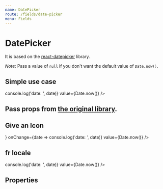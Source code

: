 ```yaml
---
name: DatePicker
route: /fields/date-picker
menu: Fields
---
```




# DatePicker

It is based on the [react-datepicker](https://github.com/Hacker0x01/react-datepicker) library.

_Note_: Pass a value of `null` if you don't want the default value of `Date.now()`.

## Simple use case

<Playground>
  <DatePicker onChange={date => console.log('date: ', date)} value={Date.now()} />
</Playground>

## Pass props from [the original library](https://github.com/Hacker0x01/react-datepicker).

<Playground>
  <DatePicker dateFormat="MMM dd yyyy" showMonthDropdown showYearDropdown />
</Playground>

## Give an Icon

<Playground>
  <DatePicker
    icon={<Icon name="date" color="nude.500" />}
    onChange={date => console.log('date: ', date)}
    value={Date.now()}
  />
</Playground>

## fr locale

<Playground>
  <DatePicker locale={fr} onChange={date => console.log('date: ', date)} value={Date.now()} />
</Playground>

## Properties

<Props of={DatePicker} />
